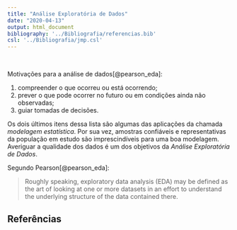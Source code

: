 ```yaml
---
title: "Análise Exploratória de Dados"
date: "2020-04-13"
output: html_document
bibliography: '../Bibliografia/referencias.bib'
csl: '../Bibliografia/jmp.csl'
---
```


\

Motivações para a análise de dados[@pearson_eda]:

1. compreender o que ocorreu ou está ocorrendo;
1. prever o que pode ocorrer no futuro ou em condições ainda não observadas;
1. guiar tomadas de decisões.

Os dois últimos itens dessa lista são algumas das aplicações da chamada *modelagem estatística*. Por sua vez, amostras confiáveis e representativas da população em estudo são imprescindíveis para uma boa modelagem. Averiguar a qualidade dos dados é um dos objetivos da *Análise Exploratória de Dados*. 

Segundo Pearson[@pearson_eda]:

> Roughly speaking, exploratory data analysis (EDA) may be defined as the art of looking at one or more datasets in an effort to understand the underlying structure of the data contained there.

## Referências